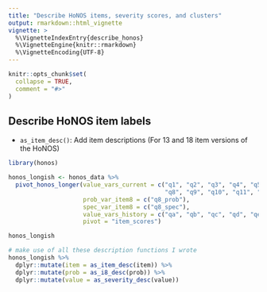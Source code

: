 ```yaml
---
title: "Describe HoNOS items, severity scores, and clusters"
output: rmarkdown::html_vignette
vignette: >
  %\VignetteIndexEntry{describe_honos}
  %\VignetteEngine{knitr::rmarkdown}
  %\VignetteEncoding{UTF-8}
---
```


```r
knitr::opts_chunk$set(
  collapse = TRUE,
  comment = "#>"
)
```

## Describe HoNOS item labels

- `as_item_desc()`: Add item descriptions (For 13 and 18 item versions of the HoNOS)
 
```r

library(honos)

honos_longish <- honos_data %>% 
  pivot_honos_longer(value_vars_current = c("q1", "q2", "q3", "q4", "q5", "q6", "q7", 
                                            "q8", "q9", "q10", "q11", "q12", "q13"),
                     prob_var_item8 = c("q8_prob"),
                     spec_var_item8 = c("q8_spec"),
                     value_vars_history = c("qa", "qb", "qc", "qd", "qe"), 
                     pivot = "item_scores") 

honos_longish

```

```r

# make use of all these description functions I wrote
honos_longish %>% 
  dplyr::mutate(item = as_item_desc(item)) %>% 
  dplyr::mutate(prob = as_i8_desc(prob)) %>% 
  dplyr::mutate(value = as_severity_desc(value))

```
